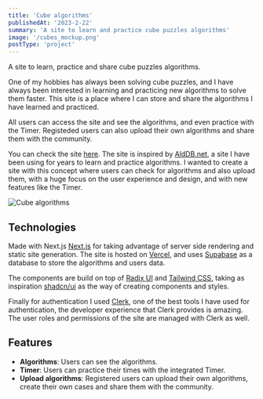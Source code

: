 ```yaml
---
title: 'Cube algorithms'
publishedAt: '2023-2-22'
summary: 'A site to learn and practice cube puzzles algorithms'
image: '/cubes_mockup.png'
postType: 'project'
---
```


A site to learn, practice and share cube puzzles algorithms.

One of my hobbies has always been solving cube puzzles, and I have always been interested in learning
and practicing new algorithms to solve them faster. This site is a place where I can store and share 
the algorithms I have learned and practiced.

All users can access the site and see the algorithms, and even practice with the Timer. 
Registeded users can also upload their own algorithms and share them with the community.

You can check the site [here](https://cubes.emmanuelbayona.dev/). The site is inspired
by [AldDB.net](http://algdb.net/), a site I have been using for years to learn and practice algorithms. 
I wanted to create a site with this concept where users can check for algorithms and also upload them, with a 
huge focus on the user experience and design, and with new features like the Timer.

<Image 
    src="/cubes_mockup.png" 
    alt="Cube algorithms" 
/>


## Technologies
Made with Next.js [Next.js](https://nextjs.org/) for taking advantage of server side rendering and static site generation.
The site is hosted on [Vercel](https://vercel.com/), and uses [Supabase](https://supabase.com/) as a database to store the 
algorithms and users data.

The components are build on top of [Radix UI](https://www.radix-ui.com/primitives) and [Tailwind CSS](https://tailwindcss.com/), 
taking as inspiration [shadcn/ui](https://ui.shadcn.com/) as the way of creating components and styles.

Finally for authentication I used [Clerk](https://clerk.com/), one of the best tools I have used for authentication, the developer experience
that Clerk provides is amazing. The user roles and permissions of the site are managed with Clerk as well.

## Features
- **Algorithms**: Users can see the algorithms.
- **Timer**: Users can practice their times with the integrated Timer.
- **Upload algorithms**: Registered users can upload their own algorithms, create their own cases and share them with the community.
